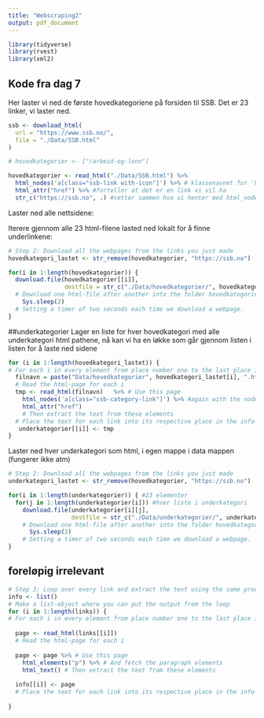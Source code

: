```yaml
---
title: "Webscraping2"
output: pdf_document
---
```


```r
library(tidyverse)
library(rvest)
library(xml2)
```

## Kode fra dag 7
Her laster vi ned de første hovedkategoriene på forsiden til SSB. Det er 23 linker, vi laster ned. 
  
```r
ssb <- download_html(
  url = "https://www.ssb.no/",
  file = "./Data/SSB.html"
)

# hovedkategorier <- ["/arbeid-og-lonn"]

hovedkategorier <- read_html("./Data/SSB.html") %>%
  html_nodes('a[class="ssb-link with-icon"]') %>% # klassenavnet for 'hovedkategoriene', vi leser ut hver node som oppfyller dette kravet
  html_attr("href") %>% #forteller at det er en link vi vil ha
  str_c("https://ssb.no", .) #setter sammen hva vi henter med html_nodes med dette

```

Laster ned alle nettsidene:

Iterere gjennom alle 23 html-filene lasted ned lokalt for å finne underlinkene:

```r
# Step 2: Download all the webpages from the links you just made
hovedkategori_lastet <- str_remove(hovedkategorier, "https://ssb.no") 

for(i in 1:length(hovedkategorier)) {
  download.file(hovedkategorier[[i]], 
                destfile = str_c("./Data/hovedkategorier/", hovedkategori_lastet[i], ".html")) 
  # Download one html-file after another into the folder hovedkategorier
    Sys.sleep(2) 
  # Setting a timer of two seconds each time we download a webpage.  
}
```

##underkategorier
Lager en liste for hver hovedkategori med alle underkategori html pathene, nå kan vi ha en løkke som går gjennom listen i listen for å laste ned sidene 
```r
for (i in 1:length(hovedkategori_lastet)) { 
# For each i in every element from place number one to the last place in hovedkategorier_lastet (given by length(hovedkategorier_lastet)) 
  filnavn = paste("Data/hovedkategorier", hovedkategori_lastet[i], ".html", sep="")
  # Read the html-page for each i 
  tmp <- read_html(filnavn)   %>% # Use this page 
    html_nodes('a[class="ssb-category-link"]') %>% #again with the nodes
    html_attr("href")
    # Then extract the text from these elements 
  # Place the text for each link into its respective place in the info-object
   underkategorier[[i]] <- tmp
}
```

Laster ned hver underkategori som html, i egen mappe i data mappen  (fungerer ikke atm)
```r
# Step 2: Download all the webpages from the links you just made
underkategori_lastet <- str_remove(hovedkategorier, "https://ssb.no") 

for(i in 1:length(underkategorier)) { #23 elementer
  for(j in 1:length(underkategorier[i])) #hver liste i underkategori
    download.file(underkategorier[i][j], 
                  destfile = str_c("./Data/underkategorier/", underkategorier_lastet[i][j], ".html")) 
    # Download one html-file after another into the folder hovedkategorier
      Sys.sleep(2) 
    # Setting a timer of two seconds each time we download a webpage.  
}
```



## foreløpig irrelevant
```r
# Step 3: Loop over every link and extract the text using the same procedure as shown before
info <- list()  
# Make a list-object where you can put the output from the loop 
for (i in 1:length(links)) { 
# For each i in every element from place number one to the last place in links (given by length(links)) 
   
  page <- read_html(links[[i]])  
  # Read the html-page for each i 
   
  page <- page %>% # Use this page 
    html_elements("p") %>% # And fetch the paragraph elements 
    html_text() # Then extract the text from these elements 
   
  info[[i]] <- page  
  # Place the text for each link into its respective place in the info-object
   
}
```

